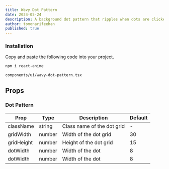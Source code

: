 ```yaml
---
title: Wavy Dot Pattern
date: 2024-05-24
description: A background dot pattern that ripples when dots are clicked.
author: tomonarifeehan
published: true
---
```


<ComponentPreview name = "wavy-dot-pattern-demo" />

<Steps>

### Installation

Copy and paste the following code into your project.

```bash
npm i react-anime
```

```text
components/ui/wavy-dot-pattern.tsx
```

<ComponentSource name = "wavy-dot-pattern" />

</Steps>

## Props

### Dot Pattern

| Prop       | Type   | Description                   | Default |
| ---------- | ------ | ----------------------------- | ------- |
| className  | string | Class name of the dot grid    | -       |
| gridWidth  | number | Width of the dot grid         | 30      |
| gridHeight | number | Height of the dot grid        | 15      |
| dotWidth   | number | Width of the dot              | 8       |
| dotWidth   | number | Width of the dot              | 8       |
